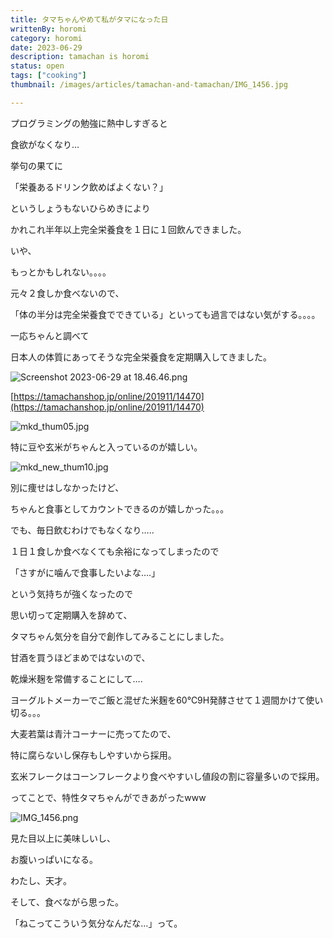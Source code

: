 ```yaml
---
title: タマちゃんやめて私がタマになった日
writtenBy: horomi
category: horomi
date: 2023-06-29
description: tamachan is horomi
status: open
tags: ["cooking"]
thumbnail: /images/articles/tamachan-and-tamachan/IMG_1456.jpg

---
```


プログラミングの勉強に熱中しすぎると

食欲がなくなり…

挙句の果てに

「栄養あるドリンク飲めばよくない？」

というしょうもないひらめきにより

かれこれ半年以上完全栄養食を１日に１回飲んできました。

いや、

もっとかもしれない。。。。

元々２食しか食べないので、

「体の半分は完全栄養食でできている」といっても過言ではない気がする。。。。

一応ちゃんと調べて

日本人の体質にあってそうな完全栄養食を定期購入してきました。

![Screenshot 2023-06-29 at 18.46.46.png](/images/articles/tamachan-and-tamachan/Screenshot_2023-06-29_at_18.46.46.png)

[https://tamachanshop.jp/online/201911/14470](https://tamachanshop.jp/online/201911/14470)

![mkd_thum05.jpg](/images/articles/tamachan-and-tamachan/mkd_thum05.jpg)

特に豆や玄米がちゃんと入っているのが嬉しい。

![mkd_new_thum10.jpg](/images/articles/tamachan-and-tamachan/mkd_new_thum10.jpg)

別に痩せはしなかったけど、

ちゃんと食事としてカウントできるのが嬉しかった。。。

でも、毎日飲むわけでもなくなり…..

１日１食しか食べなくても余裕になってしまったので

「さすがに噛んで食事したいよな….」

という気持ちが強くなったので

思い切って定期購入を辞めて、

タマちゃん気分を自分で創作してみることにしました。

甘酒を買うほどまめではないので、

乾燥米麹を常備することにして….

ヨーグルトメーカーでご飯と混ぜた米麹を60℃9H発酵させて１週間かけて使い切る。。。

大麦若葉は青汁コーナーに売ってたので、

特に腐らないし保存もしやすいから採用。

玄米フレークはコーンフレークより食べやすいし値段の割に容量多いので採用。

ってことで、特性タマちゃんができあがったwww

![IMG_1456.png](/images/articles/tamachan-and-tamachan/IMG_1456.png)

見た目以上に美味しいし、

お腹いっぱいになる。

わたし、天才。

そして、食べながら思った。

「ねこってこういう気分なんだな…」って。
